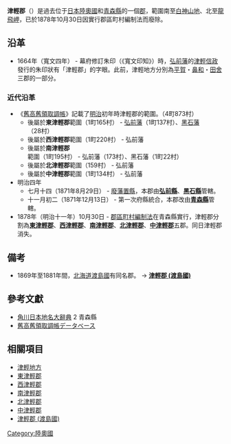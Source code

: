 {{他用
|subject=陸奧國的郡
|other=渡島國的郡
|津輕郡 (渡島國)
}}
{{日本郡 (廢除)
| 郡 = 津輕郡
| 日文原名 = 津軽郡
| 平假名 = つがるぐん
| 羅馬字拼音 = Tsugaru-gun
| 地圖 = [[File:Map_aomori_tsugaru_district.png|150px]]
| 廢除時間 = 1878年10月30日
| 廢除理由 = 實行郡區町村編制法
| 廢除時處置 =  '''津輕郡''' → [[東津輕郡|東津輕郡]]、[[西津輕郡|西津輕郡]]、[[南津輕郡|南津輕郡]]、[[北津輕郡|北津輕郡]]、[[中津輕郡|中津輕郡]]
| 現在郡 = 
| 都道府縣 = 青森縣
| 編號 = 
| 町 = 4
| 村 = 873
| 經度 = 
| 緯度 = 
| 註記 = 
|}}
'''津輕郡'''（{{jpn|j=津軽郡|kyu=津輕郡|hg=つがるぐん|rm=Tsugaru gun|f=y}}）是過去位于[[日本|日本]][[陸奧國|陸奧國]]和[[青森縣|青森縣]]的一個[[郡|郡]]，範圍南至[[白神山地|白神山地]]、北至[[龍飛岬|龍飛岬]]，已於1878年10月30日因實行郡區町村編制法而廢除。

== 沿革 ==
* 1664年（寬文四年） - 幕府修訂朱印（《寬文印知》）時，[[弘前藩|弘前藩]]的[[津輕信政|津輕信政]]發行的朱印狀有「津輕郡」的字眼。此前，津輕地方分別為[[平賀郡|平賀]]・[[鼻和郡|鼻和]]・[[田舍郡|田舍]]三郡的一部分。

=== 近代沿革 ===
* 《[[舊高舊領取調帳|舊高舊領取調帳]]》記載了[[明治|明治]]初年時津輕郡的範圍。（4町873村）
** 後屬於'''東津輕郡'''範圍（1町165村） - [[弘前藩|弘前藩]]（1町137村）、[[黑石藩|黑石藩]]（28村）
** 後屬於'''西津輕郡'''範圍（1町220村） - 弘前藩
** 後屬於'''南津輕郡'''範圍（1町195村） - 弘前藩（173村）、黑石藩（1町22村）
** 後屬於'''北津輕郡'''範圍（159村） - 弘前藩
** 後屬於'''中津輕郡'''範圍（1町134村） - 弘前藩
* 明治四年
** 七月十四（1871年8月29日） - [[廢藩置縣|廢藩置縣]]，本郡由'''[[弘前縣|弘前縣]]'''、'''[[黑石縣|黑石縣]]'''管轄。
** 十一月初二（1871年12月13日） - 第一次府縣統合，本郡改由'''[[青森縣|青森縣]]'''管轄。
* 1878年（明治十一年）10月30日 - [[郡區町村編制法|郡區町村編制法]]在青森縣實行，津輕郡分割為'''[[東津輕郡|東津輕郡]]'''、'''[[西津輕郡|西津輕郡]]'''、'''[[南津輕郡|南津輕郡]]'''、'''[[北津輕郡|北津輕郡]]'''、'''[[中津輕郡|中津輕郡]]'''五郡。同日津輕郡消失。

== 備考 ==
* 1869年至1881年間，[[北海道_(令制)|北海道]][[渡島國|渡島國]]有同名郡。 → '''[[津輕郡_(渡島國)|津輕郡 (渡島國)]]'''

== 參考文獻 ==
* [[角川日本地名大辭典|角川日本地名大辭典]] 2 青森縣
* [http://www.rekihaku.ac.jp/up-cgi/login.pl?p=param/kyud/db_param 舊高舊領取調帳データベース] {{Wayback|url=http://www.rekihaku.ac.jp/up-cgi/login.pl?p=param%2Fkyud%2Fdb_param |date=20200825042351 }}

== 相關項目 ==
* [[津輕地方|津輕地方]]
* [[東津輕郡|東津輕郡]]
* [[西津輕郡|西津輕郡]]
* [[南津輕郡|南津輕郡]]
* [[北津輕郡|北津輕郡]]
* [[中津輕郡|中津輕郡]]
* [[津輕郡_(渡島國)|津輕郡 (渡島國)]]

{{陸奧國的郡}}

[[Category:陸奧國|Category:陸奧國]]